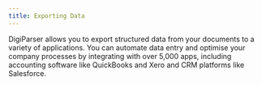 ```yaml
---
title: Exporting Data
---
```


DigiParser allows you to export structured data from your documents to a variety of applications. You can automate data entry and optimise your company processes by integrating with over 5,000 apps, including accounting software like QuickBooks and Xero and CRM platforms like Salesforce.
